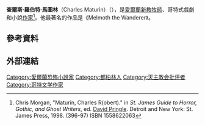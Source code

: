 {{Infobox writer <!-- for more information see [[:Template:Infobox_writer/doc|:Template:Infobox writer/doc]] -->
| name       = 查爾斯·羅伯特·馬圖林
| image      = Maturin.jpg
| image_size = 150px
| birth_date = {{birth date|1782|9|25|df=y}}
| birth_place = [[愛爾蘭王國|愛爾蘭]][[都柏林|都柏林]]
| death_date = {{death date and age|1824|10|30|1782|9|25|df=y}}
| death_place = [[大不列顛及愛爾蘭聯合王國|英國]]都柏林
| occupation = [[作家|作家]]
| nationality = 
| genre       = [[哥特小說|哥特小說]]
}}

'''查爾斯·羅伯特·馬圖林'''（Charles Maturin）（{{bd|1782年|9月25日|1824年|10月30日}}），是[[愛爾蘭|愛爾蘭]][[新教|新教]][[牧師|牧師]]、哥特式戲劇和小說[[作家|作家]]<ref name="cm">Chris Morgan, "Maturin, Charles R(obert)." in  ''St. James Guide to Horror, Gothic, and Ghost Writers'', 
ed. [[David_Pringle|David Pringle]]. Detroit and New York: St. James Press, 1998. (396-97) ISBN 1558622063</ref>。他最著名的作品是《Melmoth the Wanderer》。

==參考資料==
{{Reflist }}

==外部連結==
{{wikiquote}}

{{Authority control}}
[[Category:愛爾蘭恐怖小說家|Category:愛爾蘭恐怖小說家]]
[[Category:都柏林人|Category:都柏林人]]
[[Category:天主教会批评者|Category:天主教会批评者]]
[[Category:哥特文学作家|Category:哥特文学作家]]
